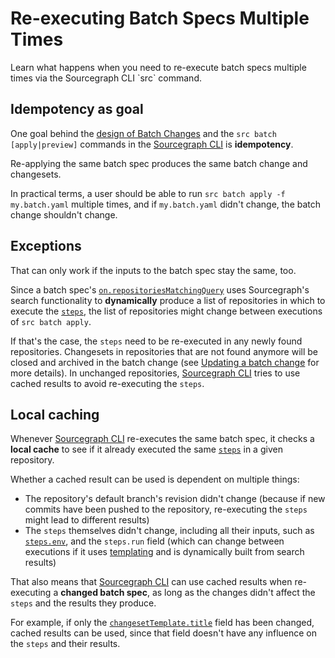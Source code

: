 # Re-executing Batch Specs Multiple Times

<p className="subtitle">Learn what happens when you need to re-execute batch specs multiple times via the Sourcegraph CLI `src` command.</p>

## Idempotency as goal

One goal behind the [design of Batch Changes](/batch_changes/explanations/batch_changes_design) and the `src batch [apply|preview]` commands in the [Sourcegraph CLI](/cli/) is **idempotency**.

Re-applying the same batch spec produces the same batch change and changesets.

In practical terms, a user should be able to run `src batch apply -f my.batch.yaml` multiple times, and if `my.batch.yaml` didn't change, the batch change shouldn't change.

## Exceptions

That can only work if the inputs to the batch spec stay the same, too.

Since a batch spec's [`on.repositoriesMatchingQuery`](/batch_changes/references/batch_spec_yaml_reference#on-repositoriesmatchingquery) uses Sourcegraph's search functionality to **dynamically** produce a list of repositories in which to execute the [`steps`](/batch_changes/references/batch_spec_yaml_reference#steps), the list of repositories might change between executions of `src batch apply`.

If that's the case, the `steps` need to be re-executed in any newly found repositories. Changesets in repositories that are not found anymore will be closed and archived in the batch change (see [Updating a batch change](/batch_changes/how-tos/updating_a_batch_change) for more details). In unchanged repositories, [Sourcegraph CLI](/cli/) tries to use cached results to avoid re-executing the `steps`.

## Local caching

Whenever [Sourcegraph CLI](/cli/) re-executes the same batch spec, it checks a **local cache** to see if it already executed the same [`steps`](/batch_changes/references/batch_spec_yaml_reference#steps) in a given repository.

Whether a cached result can be used is dependent on multiple things:

- The repository's default branch's revision didn't change (because if new commits have been pushed to the repository, re-executing the `steps` might lead to different results)
- The `steps` themselves didn't change, including all their inputs, such as [`steps.env`](/batch_changes/references/batch_spec_yaml_reference#environment-array), and the `steps.run` field (which can change between executions if it uses [templating](/batch_changes/references/batch_spec_templating) and is dynamically built from search results)

That also means that [Sourcegraph CLI](/cli/) can use cached results when re-executing a **changed batch spec**, as long as the changes didn't affect the `steps` and the results they produce.

For example, if only the [`changesetTemplate.title`](/batch_changes/references/batch_spec_yaml_reference#changesettemplate-title) field has been changed, cached results can be used, since that field doesn't have any influence on the `steps` and their results.
